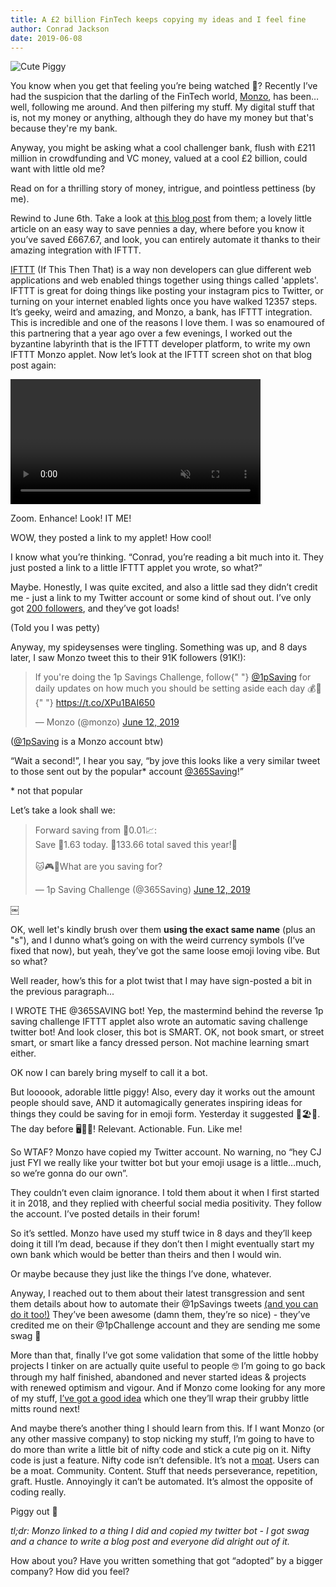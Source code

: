 ```yaml
---
title: A £2 billion FinTech keeps copying my ideas and I feel fine
author: Conrad Jackson
date: 2019-06-08
---
```



![Cute Piggy](/fabian-blank-78637-unsplash.jpg "Photo by Fabian Blank on Unsplash")

You know when you get that feeling you’re being watched 👀? Recently I’ve had the suspicion that the darling of the FinTech world, [Monzo](https://monzo.com), has been…well, following me around. And then pilfering my stuff. My digital stuff that is, not my money or anything, although they do have my money but that's because they're my bank.

Anyway, you might be asking what a cool challenger bank, flush with £211 million in crowdfunding and VC money, valued at a cool £2 billion, could want with little old me?

Read on for a thrilling story of money, intrigue, and pointless pettiness (by me).

Rewind to June 6th. Take a look at [this blog post](https://monzo.com/blog/2019/06/04/reverse-1p-savings-challenge-monzo/) from them; a lovely little article on an easy way to save pennies a day, where before you know it you’ve saved £667.67, and look, you can entirely automate it thanks to their amazing integration with IFTTT.

[IFTTT](https://ifttt.com/discover) (If This Then That) is a way non developers can glue different web applications and web enabled things together using things called 'applets'. IFTTT is great for doing things like posting your instagram pics to Twitter, or turning on your internet enabled lights once you have walked 12357 steps. It’s geeky, weird and amazing, and Monzo, a bank, has IFTTT integration. This is incredible and one of the reasons I love them. I was so enamoured of this partnering that a year ago over a few evenings, I worked out the byzantine labyrinth that is the IFTTT developer platform, to write my own IFTTT Monzo applet. Now let’s look at the IFTTT screen shot on that blog post again:

<Video
  cloudName="conradj"
  publicId="zoomenhance_s1tawf"
  controls
  secure
  muted
  class="cld-video-player cld-video-player-skin-dark"
  width="400"
  data-cld-autoplay-mode="on-scroll"
/>

Zoom. Enhance! Look! IT ME!

WOW, they posted a link to my applet! How cool!

I know what you’re thinking. “Conrad, you’re reading a bit much into it. They just posted a link to a little IFTTT applet you wrote, so what?”

Maybe. Honestly, I was quite excited, and also a little sad they didn’t credit me - just a link to my Twitter account or some kind of shout out. I’ve only got [200 followers](http://twitter.com/conradj), and they’ve got loads!

(Told you I was petty)

Anyway, my spideysenses were tingling. Something was up, and 8 days later, I saw Monzo tweet this to their 91K followers (91K!):

<blockquote class="twitter-tweet" data-theme="dark">
  <p lang="en" dir="ltr">
    If you&#39;re doing the 1p Savings Challenge, follow{" "}
    <a href="https://twitter.com/1pSaving?ref_src=twsrc%5Etfw">@1pSaving</a> for
    daily updates on how much you should be setting aside each day 💰🚀{" "}
    <a href="https://t.co/XPu1BAI650">https://t.co/XPu1BAI650</a>
  </p>
  &mdash; Monzo (@monzo) <a href="https://twitter.com/monzo/status/1138745394329001984?ref_src=twsrc%5Etfw">June 12, 2019</a>
</blockquote>

([@1pSaving](https://twitter.com/1pSaving) is a Monzo account btw)

“Wait a second!”, I hear you say, “by jove this looks like a very similar tweet to those sent out by the popular\* account [@365Saving](https://twitter.com/365Saving)!”

\* not that popular

Let’s take a look shall we:

<blockquote class="twitter-tweet" data-theme="dark">
  <p lang="en" dir="ltr">
    Forward saving from 💱0.01📈:
    <br />
    Save 💱1.63 today. 💱133.66 total saved this year!🤑
    <br />
    <br />
    🐱🎮📱What are you saving for?
  </p>
  &mdash; 1p Saving Challenge (@365Saving) <a href="https://twitter.com/365Saving/status/1138704419971903490?ref_src=twsrc%5Etfw">
    June 12, 2019
  </a>
</blockquote>
￼

OK, well let's kindly brush over them **using the exact same name** (plus an "s"), and I dunno what’s going on with the weird currency symbols (I’ve fixed that now), but yeah, they’ve got the same loose emoji loving vibe. But so what?

Well reader, how’s this for a plot twist that I may have sign-posted a bit in the previous paragraph...

I WROTE THE @365SAVING bot! Yep, the mastermind behind the reverse 1p saving challenge IFTTT applet also wrote an automatic saving challenge twitter bot! And look closer, this bot is SMART. OK, not book smart, or street smart, or smart like a fancy dressed person. Not machine learning smart either.

OK now I can barely bring myself to call it a bot.

But loooook, adorable little piggy! Also, every day it works out the amount people should save, AND it automagically generates inspiring ideas for things they could be saving for in emoji form. Yesterday it suggested 🎅🏖🐶. The day before 🖥👒💍! Relevant. Actionable. Fun. Like me!

So WTAF? Monzo have copied my Twitter account. No warning, no “hey CJ just FYI we really like your twitter bot but your emoji usage is a little…much, so we’re gonna do our own”.

They couldn’t even claim ignorance. I told them about it when I first started it in 2018, and they replied with cheerful social media positivity. They follow the account. I’ve posted details in their forum!

So it’s settled. Monzo have used my stuff twice in 8 days and they’ll keep doing it till I’m dead, because if they don’t then I might eventually start my own bank which would be better than theirs and then I would win.

Or maybe because they just like the things I’ve done, whatever.

Anyway, I reached out to them about their latest transgression and sent them details about how to automate their @1pSavings tweets [(and you can do it too!)](https://glitch.com/~365savingbot) They’ve been awesome (damn them, they’re so nice) - they’ve credited me on their @1pChallenge account and they are sending me some swag 🚀

More than that, finally I’ve got some validation that some of the little hobby projects I tinker on are actually quite useful to people 🤓 I’m going to go back through my half finished, abandoned and never started ideas & projects with renewed optimism and vigour. And if Monzo come looking for any more of my stuff, [I’ve got a good idea](https://365saving.co) which one they’ll wrap their grubby little mitts round next!

And maybe there’s another thing I should learn from this. If I want Monzo (or any other massive company) to stop nicking my stuff, I’m going to have to do more than write a little bit of nifty code and stick a cute pig on it. Nifty code is just a feature. Nifty code isn’t defensible. It’s not a [moat](https://stratechery.com/2018/the-moat-map/). Users can be a moat. Community. Content. Stuff that needs perseverance, repetition, graft. Hustle. Annoyingly it can’t be automated. It’s almost the opposite of coding really.

Piggy out 🐷

_tl;dr:
Monzo linked to a thing I did and copied my twitter bot - I got swag and a chance to write a blog post and everyone did alright out of it._

How about you? Have you written something that got “adopted” by a bigger company? How did you feel?

